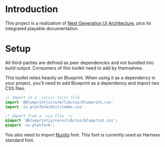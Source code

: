 # Introduction

This project is a realization of [Next Generation UI Architecture](https://docs.google.com/document/d/1oe_cHcDyYhwjJ6QZqyOIlpUWGgYyeCIBfUOdElg2rBg/edit#heading=h.41cp29fl3vvn), plus its integrated playable documentation.

# Setup

All third-parties are defined as peer dependencies and not bundled into build output. Consumers of this toolkit need to add by themselves.

This toolkit relies heavily on Blueprint. When using it as a dependency in your project, you'll need to add Blueprint as a dependency and import two CSS files.

```js
// Import in a .js(x)/.ts(x) file
import '@blueprintjs/core/lib/css/blueprint.css'
import 'ui-platform/dist/index.css'
```

```css
/* Import from a .css file  */
@import '@blueprintjs/core/lib/css/blueprint.css';
@import 'ui-platform';
```

You also need to import [Nunito](https://fonts.google.com/specimen/Nunito?selection.family=Nunito) font. This font is currently used as Harness standard font.

